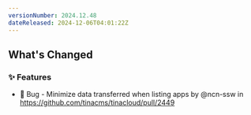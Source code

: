 ```yaml
---
versionNumber: 2024.12.48
dateReleased: 2024-12-06T04:01:22Z
---
```


<!-- Release notes generated using configuration in .github/release.yml at main -->

## What's Changed
### ✨ Features
* 🐛 Bug - Minimize data transferred when listing apps by @ncn-ssw in https://github.com/tinacms/tinacloud/pull/2449



